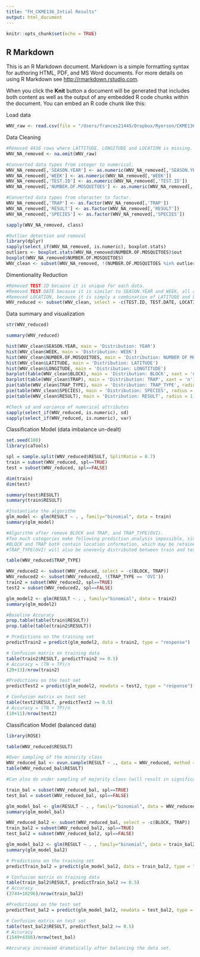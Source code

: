 ```yaml
---
title: "FH_CKME136_Intial Results"
output: html_document
---
```


```r
knitr::opts_chunk$set(echo = TRUE)
```

## R Markdown

This is an R Markdown document. Markdown is a simple formatting syntax for authoring HTML, PDF, and MS Word documents. For more details on using R Markdown see <http://rmarkdown.rstudio.com>.

When you click the **Knit** button a document will be generated that includes both content as well as the output of any embedded R code chunks within the document. You can embed an R code chunk like this:



Load data
```r
WNV_raw <- read.csv(file = "/Users/frances21445/Dropbox/Ryerson/CKME136/West_Nile_Virus__WNV__Mosquito_Test_Results.csv", header = TRUE)
```

Data Cleaning
```r
#Removed 4416 rows where LATTITUDE, LONGITUDE and LOCATION is missing.
WNV_NA_removed <- na.omit(WNV_raw)
```

```r
#Converted data types from integer to numerical.
WNV_NA_removed[,'SEASON.YEAR'] <- as.numeric(WNV_NA_removed[,'SEASON.YEAR'])
WNV_NA_removed[,'WEEK'] <- as.numeric(WNV_NA_removed[,'WEEK'])
WNV_NA_removed[,'TEST.ID'] <- as.numeric(WNV_NA_removed[,'TEST.ID'])
WNV_NA_removed[,'NUMBER.OF.MOSQUITOES'] <- as.numeric(WNV_NA_removed[,'NUMBER.OF.MOSQUITOES'])

#Converted data types from character to factor.
WNV_NA_removed[,'TRAP'] <- as.factor(WNV_NA_removed[,'TRAP'])
WNV_NA_removed[,'RESULT'] <- as.factor(WNV_NA_removed[,'RESULT'])
WNV_NA_removed[,'SPECIES'] <- as.factor(WNV_NA_removed[,'SPECIES'])

sapply(WNV_NA_removed, class)
```

```r
#Outlier detection and removal
library(dplyr)
sapply(select_if(WNV_NA_removed, is.numeric), boxplot.stats)
outliers <- boxplot.stats(WNV_NA_removed$NUMBER.OF.MOSQUITOES)$out
boxplot(WNV_NA_removed$NUMBER.OF.MOSQUITOES)
WNV_clean <- subset(WNV_NA_removed, !(NUMBER.OF.MOSQUITOES %in% outliers))
```


Dimentionality Reduction
```r
#Removed TEST.ID because it is unique for each data.
#Removed TEST.DATE because it is similar to SEASON.YEAR and WEEK, all are variables associated with time.
#Removed LOCATION, because it is simply a combination of LATITUDE and LONGITUDE.
WNV_reduced <- subset(WNV_clean, select = -c(TEST.ID, TEST.DATE, LOCATION))
```


Data summary and visualization
```r
str(WNV_reduced)
```

```r
summary(WNV_reduced)
```

```r
hist(WNV_clean$SEASON.YEAR, main = 'Distribution: YEAR')
hist(WNV_clean$WEEK, main = 'Distribution: WEEK')
hist(WNV_clean$NUMBER.OF.MOSQUITOES, main = 'Distribution: NUMBER OF MOSQUITOES')
hist(WNV_clean$LATITUDE, main = 'Distribution: LATITUDE')
hist(WNV_clean$LONGITUDE, main = 'Distribution: LONGTITUDE')
barplot(table(WNV_clean$BLOCK), main = 'Distribution: BLOCK', xaxt = 'n')
barplot(table(WNV_clean$TRAP), main = 'Distribution: TRAP', xaxt = 'n')
pie(table(WNV_clean$TRAP_TYPE), main = 'Distribution: TRAP_TYPE', radius = 1, cex = 0.75)
pie(table(WNV_clean$SPECIES), main = 'Distribution: SPECIES', radius = 1, cex = 0.75)
pie(table(WNV_clean$RESULT), main = 'Distribution: RESULT', radius = 1, cex = 1)
```

```r
#Check sd and variance of numerical attributes
sapply(select_if(WNV_reduced, is.numeric), sd)
sapply(select_if(WNV_reduced, is.numeric), var)
```


Classification Model (data imbalance un-dealt)
```r
set.seed(100)
library(caTools)

spl = sample.split(WNV_reduced$RESULT, SplitRatio = 0.7)
train = subset(WNV_reduced, spl==TRUE)
test = subset(WNV_reduced, spl==FALSE)

dim(train)
dim(test)

summary(test$RESULT)
summary(train$RESULT)
```

```r
#Instantiate the algorithm
glm_model <- glm(RESULT ~ . , family="binomial", data = train)
summary(glm_model)
```

```r
#Algorithm after remove BLOCK and TRAP, and TRAP_TYPE(OVI).
#Too much categories make following prediction analysis impossible, since the categories will be unevenly distributed between train and test sets.
#BLOCK and TRAP both contain location information, which may be retained by keeping LATITUDE and LONGITUDE.
#TRAP_TYPE(OVI) will also be unevenly distributed between train and test sets, since there is only one entry with TRAP_TYPE(OVI).

table(WNV_reduced$TRAP_TYPE)

WNV_reduced2 <- subset(WNV_reduced, select = -c(BLOCK, TRAP))
WNV_reduced2 <- subset(WNV_reduced2, !(TRAP_TYPE == 'OVI'))
train2 = subset(WNV_reduced2, spl==TRUE)
test2 = subset(WNV_reduced2, spl==FALSE)

glm_model2 <- glm(RESULT ~ . , family="binomial", data = train2)
summary(glm_model2)
```

```r
#Baseline Accuracy
prop.table(table(train$RESULT))
prop.table(table(train2$RESULT))
```

```r
# Predictions on the training set
predictTrain2 = predict(glm_model2, data = train2, type = "response")

# Confusion matrix on training data
table(train2$RESULT, predictTrain2 >= 0.5)
# Accuracy = (TN + TP)/n
(29+13)/nrow(train2)

#Predictions on the test set
predictTest2 = predict(glm_model2, newdata = test2, type = "response")

# Confusion matrix on test set
table(test2$RESULT, predictTest2 >= 0.5)
# Accuracy = (TN + TP)/n
(10+11)/nrow(test2)
```


Classification Model (balanced data)
```r
library(ROSE)

table(WNV_reduced$RESULT)

#Over sampling of the minority class
WNV_reduced_bal <- ovun.sample(RESULT ~ ., data = WNV_reduced, method = "over",N = 20817*2)$data
table(WNV_reduced_bal$RESULT)

#Can also do under sampling of majority class (will result in significant loss of information), or both
```

```r
train_bal = subset(WNV_reduced_bal, spl==TRUE)
test_bal = subset(WNV_reduced_bal, spl==FALSE)

glm_model_bal <- glm(RESULT ~ . , family="binomial", data = WNV_reduced_bal)
summary(glm_model_bal)
```
```r
WNV_reduced_bal2 <- subset(WNV_reduced_bal, select = -c(BLOCK, TRAP))
train_bal2 = subset(WNV_reduced_bal2, spl==TRUE)
test_bal2 = subset(WNV_reduced_bal2, spl==FALSE)

glm_model_bal2 <- glm(RESULT ~ . , family="binomial", data = train_bal2)
summary(glm_model_bal2)
```


```r
# Predictions on the training set
predictTrain_bal2 = predict(glm_model_bal2, data = train_bal2, type = "response")

# Confusion matrix on training data
table(train_bal2$RESULT, predictTrain_bal2 >= 0.5)
# Accuracy
(3744+10296)/nrow(train_bal2)

#Predictions on the test set
predictTest_bal2 = predict(glm_model_bal2, newdata = test_bal2, type = "response")

# Confusion matrix on test set
table(test_bal2$RESULT, predictTest_bal2 >= 0.5)
# Accuracy
(1549+4356)/nrow(test_bal)

#Accuracy increased dramatically after balancing the data set.
```




